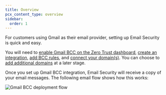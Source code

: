 ```yaml
---
title: Overview
pcx_content_type: overview
sidebar:
  order: 1
---
```



For customers using Gmail as their email provider, setting up Email Security is quick and easy. 

You will need to [enable Gmail BCC on the Zero Trust dashboard](/cloudflare-one/email-security/setup/post-delivery-deployment/bcc-journaling/bcc-setup/gmail-bcc-setup/enable-gmail-integration/), [create an integration](/cloudflare-one/email-security/setup/post-delivery-deployment/bcc-journaling/bcc-setup/gmail-bcc-setup/enable-gmail-integration/), [add BCC rules](/cloudflare-one/email-security/setup/post-delivery-deployment/bcc-journaling/bcc-setup/gmail-bcc-setup/add-bcc-rules/), and [connect your domain(s)](/cloudflare-one/email-security/setup/post-delivery-deployment/bcc-journaling/bcc-setup/gmail-bcc-setup/connect-domains/). You can choose to [add additional domains](/cloudflare-one/email-security/setup/post-delivery-deployment/bcc-journaling/bcc-setup/gmail-bcc-setup/connect-domains/) at a later stage.

Once you set up Gmail BCC integration, Email Security will receive a copy of your email messages. The following email flow shows how this works:

![Gmail BCC deployment flow](~/assets/images/email-security/deployment/api-setup/gmail-bcc-deployment.png)
